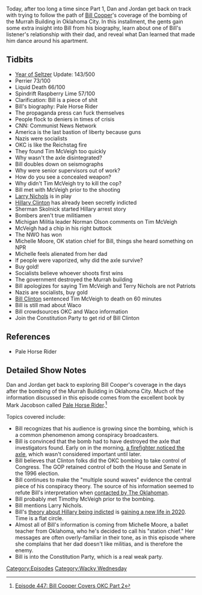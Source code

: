 {{DEFAULTSORT:
    #_EPISODE_0447:Bill Cooper Covers OKC Part 2
}}{{Episode
    | title             = Bill Cooper Covers OKC Part 2
    | caption           = Listen to this episode on [https://knowledgefight.libsyn.com/447-bill-cooper-covers-okc-part-2 Libsyn] [https://open.spotify.com/episode/12AE79dpjMp8ojCahlborj Spotify], Read the [[Transcript/447: Bill Cooper Covers OKC Part 2|Unofficial Transcript]]
    | episodeNumber     = 447
    | length            = 01:38:10
    | airDate           = June 22, 2020
    | coverageStartDate = April 24, 1995
    | coverageEndDate   = April 26, 1995
    | episodeType       = [[:Category:Wacky Wednesday|Wacky Wednesday]]
    | appearance        = [[Bill Cooper]], [[Timothy McVeigh]], [[Larry Nichols]], [[Hillary Clinton]], [[Sherman Skolnick]], [[Norman Olson]], [[Michelle Moor]], [[Terry Nichols]], [[Bill Clinton]]
    | beverage          = Perrier; Liquid Death; Spindrift Raspberry Lime
    | previousEpisode   = [[446: The Super Alpha Male Championship]]
    | nextEpisode       = [[448: June 21-22, 2020]]
}}

{{Stub}}

Today, after too long a time since Part 1, Dan and Jordan get back on track with trying to follow the path of [[Bill Cooper]]'s coverage of the bombing of the Murrah Building in Oklahoma City. In this installment, the gents gain some extra insight into Bill from his biography, learn about one of Bill's listener's relationship with their dad, and reveal what Dan learned that made him dance around his apartment.

==Tidbits==

*[[The Year of the Seltzer|Year of Seltzer]] Update: 143/500
*Perrier 73/100
*Liquid Death 66/100
*Spindrift Raspberry Lime 57/100
*Clarification: Bill is a piece of shit
*Bill's biography: Pale Horse Rider
*The propaganda press can fuck themselves
*People flock to deniers in times of crisis
*CNN: Communist News Network
*America is the last bastion of liberty because guns
*Nazis were socialists
*OKC is like the Reichstag fire
*They found Tim McVeigh too quickly
*Why wasn't the axle disintegrated?
*Bill doubles down on seismographs
*Why were senior supervisors out of work?
*How do you see a concealed weapon?
*Why didn't Tim McVeigh try to kill the cop?
*Bill met with McVeigh prior to the shooting
*[[Larry Nichols]] is in play
*[[Hillary Clinton]] has already been secretly indicted
*Sherman Skolnick started Hillary arrest story
*Bombers aren't true militiamen
*Michigan Militia leader Norman Olson comments on Tim McVeigh
*McVeigh had a chip in his right buttock
*The NWO has won
*Michelle Moore, OK station chief for Bill, things she heard something on NPR
*Michelle feels alienated from her dad
*If people were vaporized, why did the axle survive?
*Buy gold!
*Socialists believe whoever shoots first wins
*The government destroyed the Murrah building
*Bill apologizes for saying Tim McVeigh and Terry Nichols are not Patriots
*Nazis are socialists, buy gold
*[[Bill Clinton]] sentenced Tim McVeigh to death on 60 minutes
*Bill is still mad about Waco
*Bill crowdsources OKC and Waco information
*Join the Constitution Party to get rid of Bill Clinton

==References==

*Pale Horse Rider

==Detailed Show Notes==

Dan and Jordan get back to exploring Bill Cooper's coverage in the days after the bombing of the Murrah Building in Oklahoma City. Much of the information discussed in this episode comes from the excellent book by Mark Jacobson called [https://www.amazon.com/dp/B00OQS4DYQ/ref=dp-kindle-redirect?_encoding=UTF8&btkr=1 Pale Horse Rider].<ref>[https://knowledgefight.com/research/2020/6/23/episode-447-bill-cooper-covers-okc-part-2 Episode 447: Bill Cooper Covers OKC Part 2]</ref>

Topics covered include:

*Bill recognizes that his audience is growing since the bombing, which is a common phenomenon among conspiracy broadcasters.
*Bill is convinced that the bomb had to have destroyed the axle that investigators found. Early on in the morning, [https://www.the-review.com/news/20200417/25-years-later-canal-fulton-officer-remembers-oklahoma-bombing a firefighter noticed the axle], which wasn't considered important until later.
*Bill believes that Clinton folks did the OKC bombing to take control of Congress. The GOP retained control of both the House and Senate in the 1996 election.
*Bill continues to make the "multiple sound waves" evidence the central piece of his conspiracy theory. The source of his information seemed to refute Bill's interpretation when [https://oklahoman.com/article/2500802/conspiracy-theories-flourish-on-radical-shortwave-radio contacted by The Oklahoman].
*Bill probably met Timothy McVeigh prior to the bombing.
*Bill mentions Larry Nichols.
*Bill's [https://www.washingtonpost.com/archive/politics/1995/07/09/oklahoma-bombing-conspiracy-theories-ripple-across-the-nation/4aa19b55-7004-41d9-b840-f0e486adadd3/ theory about Hillary being indicted] is [https://www.factcheck.org/2019/03/baseless-oklahoma-city-bombing-conspiracy-theory/ gaining a new life in 2020]. Time is a flat circle.
*Almost all of Bill's information is coming from Michelle Moore, a ballet teacher from Oklahoma, who he's decided to call his "station chief." Her messages are often overly-familiar in their tone, as in this episode where she complains that her dad doesn't like militias, and is therefore the enemy.
*Bill is into the Constitution Party, which is a real weak party.

[[Category:Episodes]]
[[Category:Wacky Wednesday]]
